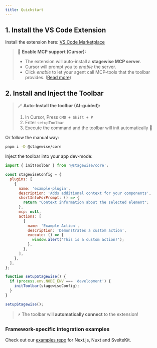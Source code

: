 ```yaml
---
title: Quickstart
---
```


## 1. Install the VS Code Extension

Install the extension here: [VS Code Marketplace](https://marketplace.visualstudio.com/items?itemName=stagewise.stagewise-vscode-extension)

> 💬 **Enable MCP support (Cursor):**
> - The extension will auto-install a **stagewise MCP server**.
> - Cursor will prompt you to *enable* the server.
> - Click *enable* to let your agent call MCP-tools that the toolbar provides. ([Read more](#write-custom-mcp-tools))

## 2. Install and Inject the Toolbar

> 🪄 **Auto-Install the toolbar (AI-guided):**
> 1. In Cursor, Press `CMD + Shift + P`
> 2. Enter `setupToolbar`
> 3. Execute the command and the toolbar will init automatically 🦄

Or follow the manual way:

```bash
pnpm i -D @stagewise/core
```

Inject the toolbar into your app dev-mode:

```js
import { initToolbar } from '@stagewise/core';

const stagewiseConfig = {
  plugins: [
    {
      name: 'example-plugin',
      description: 'Adds additional context for your components',
      shortInfoForPrompt: () => {
        return "Context information about the selected element";
      },
      mcp: null,
      actions: [
        {
          name: 'Example Action',
          description: 'Demonstrates a custom action',
          execute: () => {
            window.alert('This is a custom action!');
          },
        },
      ],
    },
  ],
};

function setupStagewise() {
  if (process.env.NODE_ENV === 'development') {
    initToolbar(stagewiseConfig);
  }
}

setupStagewise();
```

> ⚡️ The toolbar will **automatically connect** to the extension!

### Framework-specific integration examples

Check out our [examples repo](https://github.com/stagewise-io/stagewise/tree/main/examples) for Next.js, Nuxt and SvelteKit. 
